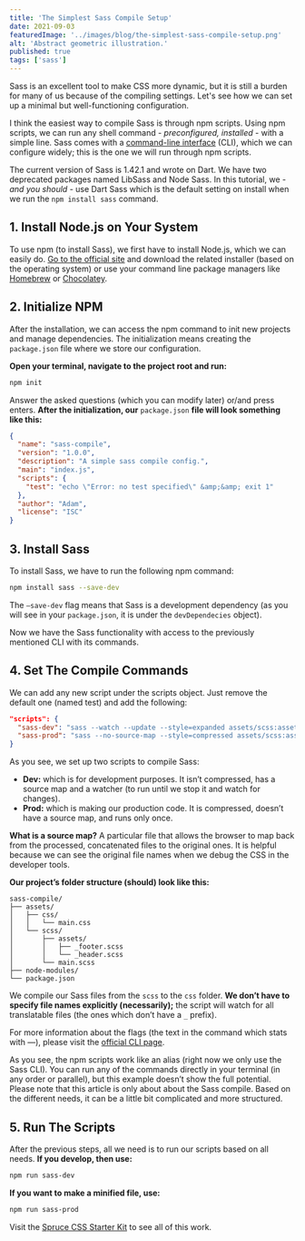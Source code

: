 ```yaml
---
title: 'The Simplest Sass Compile Setup'
date: 2021-09-03
featuredImage: '../images/blog/the-simplest-sass-compile-setup.png'
alt: 'Abstract geometric illustration.'
published: true
tags: ['sass']
---
```


<p class="lead">Sass is an excellent tool to make CSS more dynamic, but it is still a burden for many of us because of the compiling settings. Let's see how we can set up a minimal but well-functioning configuration.</p>

I think the easiest way to compile Sass is through npm scripts. Using npm scripts, we can run any shell command - *preconfigured, installed* - with a simple line. Sass comes with a [command-line interface](https://sass-lang.com/documentation/cli/dart-sass) (CLI), which we can configure widely; this is the one we will run through npm scripts.

The current version of Sass is 1.42.1 and wrote on Dart. We have two deprecated packages named LibSass and Node Sass. In this tutorial, we - *and you should* - use Dart Sass which is the default setting on install when we run the `npm install sass` command.

## 1. Install Node.js on Your System

To use npm (to install Sass), we first have to install Node.js, which we can easily do. [Go to the official site](https://nodejs.org/en/download/) and download the related installer (based on the operating system) or use your command line package managers like [Homebrew](https://brew.sh/) or [Chocolatey](https://chocolatey.org/).

## 2. Initialize NPM

After the installation, we can access the npm command to init new projects and manage dependencies. The initialization means creating the `package.json` file where we store our configuration.

**Open your terminal, navigate to the project root and run:**

```bash
npm init
```

Answer the asked questions (which you can modify later) or/and press enters. **After the initialization, our** `package.json` **file will look something like this:**

```json
{
  "name": "sass-compile",
  "version": "1.0.0",
  "description": "A simple sass compile config.",
  "main": "index.js",
  "scripts": {
    "test": "echo \"Error: no test specified\" &amp;&amp; exit 1"
  },
  "author": "Adam",
  "license": "ISC"
}
```

## 3. Install Sass

To install Sass, we have to run the following npm command:

```bash
npm install sass --save-dev
```

The `–save-dev` flag means that Sass is a development dependency (as you will see in your `package.json`, it is under the `devDependecies` object).

Now we have the Sass functionality with access to the previously mentioned CLI with its commands.

## 4. Set The Compile Commands

We can add any new script under the scripts object. Just remove the default one (named test) and add the following:

```json
"scripts": {
  "sass-dev": "sass --watch --update --style=expanded assets/scss:assets/css",
  "sass-prod": "sass --no-source-map --style=compressed assets/scss:assets/css"
}
```

As you see, we set up two scripts to compile Sass:

- **Dev:** which is for development purposes. It isn’t compressed, has a source map and a watcher (to run until we stop it and watch for changes).
- **Prod:** which is making our production code. It is compressed, doesn’t have a source map, and runs only once.

<Notification type="info" icon={true}>
  <strong>What is a source map?</strong> A particular file that allows the browser to map back from the processed, concatenated files to the original ones. It is helpful because we can see the original file names when we debug the CSS in the developer tools.
</Notification>

**Our project’s folder structure (should) look like this:**

```
sass-compile/
├── assets/
│   ├── css/
│   │   └── main.css
│   └── scss/
│       ├── assets/
│       │   ├── _footer.scss
│       │   └── _header.scss
│       └── main.scss
├── node-modules/
└── package.json
```

We compile our Sass files from the `scss` to the `css` folder. **We don’t have to specify file names explicitly (necessarily);** the script will watch for all translatable files (the ones which don’t have a `_` prefix).

For more information about the flags (the text in the command which stats with —), please visit the [official CLI page](https://sass-lang.com/documentation/cli).

<Notification type="info" icon={true}>
  As you see, the npm scripts work like an alias (right now we only use the Sass CLI). You can run any of the commands directly in your terminal (in any order or parallel), but this example doesn’t show the full potential. Please note that this article is only about about the Sass compile. Based on the different needs, it can be a little bit complicated and more structured.
</Notification>

## 5. Run The Scripts

After the previous steps, all we need is to run our scripts based on all needs. **If you develop, then use:**

```bash
npm run sass-dev
```

**If you want to make a minified file, use:**

```bash
npm run sass-prod
```
<Notification type="info" icon={true}>
  Visit the <a href="https://github.com/conedevelopment/sprucecss-starter-kit">Spruce CSS Starter Kit</a> to see all of this work.
</Notification>
